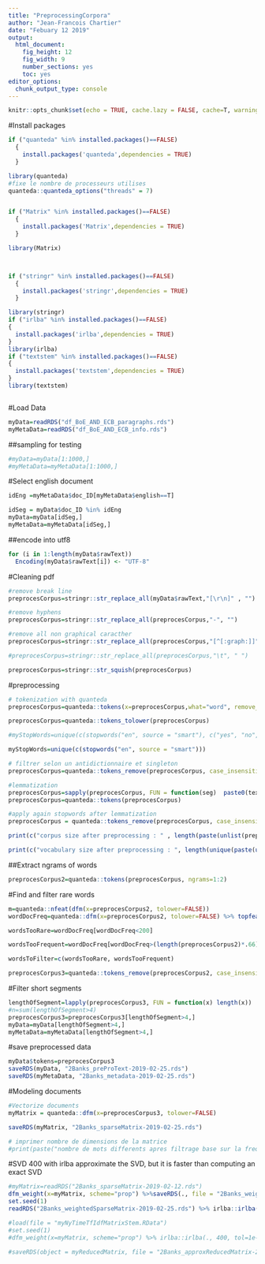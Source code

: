 ```yaml
---
title: "PreprocessingCorpora"
author: "Jean-Francois Chartier"
date: "Febuary 12 2019"
output: 
  html_document:
    fig_height: 12
    fig_width: 9
    number_sections: yes
    toc: yes
editor_options: 
  chunk_output_type: console
---
```


```r
knitr::opts_chunk$set(echo = TRUE, cache.lazy = FALSE, cache=T, warning = FALSE, message = FALSE)
```

#Install packages
```r
if ("quanteda" %in% installed.packages()==FALSE)
  {
    install.packages('quanteda',dependencies = TRUE)
  }

library(quanteda)
#fixe le nombre de processeurs utilises
quanteda::quanteda_options("threads" = 7)


if ("Matrix" %in% installed.packages()==FALSE)
  {
    install.packages('Matrix',dependencies = TRUE)
  }

library(Matrix)



if ("stringr" %in% installed.packages()==FALSE)
  {
    install.packages('stringr',dependencies = TRUE)
  }

library(stringr)
if ("irlba" %in% installed.packages()==FALSE)
{
  install.packages('irlba',dependencies = TRUE)
}
library(irlba)
if ("textstem" %in% installed.packages()==FALSE)
{
  install.packages('textstem',dependencies = TRUE)
}
library(textstem)



```

#Load Data
```r
myData=readRDS("df_BoE_AND_ECB_paragraphs.rds")
myMetaData=readRDS("df_BoE_AND_ECB_info.rds")
```

##sampling for testing
```r
#myData=myData[1:1000,]
#myMetaData=myMetaData[1:1000,]
```


#Select english document
```r
idEng =myMetaData$doc_ID[myMetaData$english==T]

idSeg = myData$doc_ID %in% idEng
myData=myData[idSeg,]
myMetaData=myMetaData[idSeg,]
```

##encode into utf8
```r
for (i in 1:length(myData$rawText)) 
  Encoding(myData$rawText[i]) <- "UTF-8"

```



#Cleaning pdf
```r

#remove break line
preprocesCorpus=stringr::str_replace_all(myData$rawText,"[\r\n]" , "")

#remove hyphens
preprocesCorpus=stringr::str_replace_all(preprocesCorpus,"-", "")

#remove all non graphical caracther
preprocesCorpus=stringr::str_replace_all(preprocesCorpus,"[^[:graph:]]", " ")

#preprocesCorpus=stringr::str_replace_all(preprocesCorpus,"\t", " ")

preprocesCorpus=stringr::str_squish(preprocesCorpus)

```



#preprocessing 
```r

# tokenization with quanteda
preprocesCorpus=quanteda::tokens(x=preprocesCorpus,what="word", remove_punct = TRUE, remove_numbers = TRUE, remove_separators = TRUE,remove_hyphens = TRUE, remove_symbols=TRUE, remove_url = TRUE)

preprocesCorpus=quanteda::tokens_tolower(preprocesCorpus)

#myStopWords=unique(c(stopwords("en", source = "smart"), c("yes", "no", "thing", "can", "okay", "ok", "just", "good", "like", "something", "one", "moment", "say", "go", "speeches", "pages", "online", "default.aspx", "www.bankofengland.co.uk")))

myStopWords=unique(c(stopwords("en", source = "smart")))

# filtrer selon un antidictionnaire et singleton
preprocesCorpus=quanteda::tokens_remove(preprocesCorpus, case_insensitive = F, valuetype = "glob", pattern=myStopWords, min_nchar=2)

#lemmatization
preprocesCorpus=sapply(preprocesCorpus, FUN = function(seg)  paste0(textstem::lemmatize_words(seg), collapse = " "))
preprocesCorpus=quanteda::tokens(preprocesCorpus)

#apply again stopwords after lemmatization
preprocesCorpus = quanteda::tokens_remove(preprocesCorpus, case_insensitive = TRUE, valuetype = "glob", pattern=myStopWords)

print(c("corpus size after preprocessing : " , length(paste(unlist(preprocesCorpus)))))

print(c("vocabulary size after preprocessing : ", length(unique(paste(unlist(preprocesCorpus))) )))

```


##Extract ngrams of words
```r
preprocesCorpus2=quanteda::tokens(preprocesCorpus, ngrams=1:2)
```

#Find and filter rare words
```r
m=quanteda::nfeat(dfm(x=preprocesCorpus2, tolower=FALSE))
wordDocFreq=quanteda::dfm(x=preprocesCorpus2, tolower=FALSE) %>% topfeatures(., n=m, decreasing = FALSE, scheme="docfreq")

wordsTooRare=wordDocFreq[wordDocFreq<200]

wordsTooFrequent=wordDocFreq[wordDocFreq>(length(preprocesCorpus2)*.66)]

wordsToFilter=c(wordsTooRare, wordsTooFrequent)

preprocesCorpus3=quanteda::tokens_remove(preprocesCorpus2, case_insensitive = F, valuetype = "glob", pattern=names(wordsToFilter))

```

#Filter short segments
```r

lengthOfSegment=lapply(preprocesCorpus3, FUN = function(x) length(x))
#n=sum(lengthOfSegment>4)
preprocesCorpus3=preprocesCorpus3[lengthOfSegment>4,]
myData=myData[lengthOfSegment>4,]
myMetaData=myMetaData[lengthOfSegment>4,]

```

#save preprocessed data
```r
myData$tokens=preprocesCorpus3
saveRDS(myData, "2Banks_preProText-2019-02-25.rds")
saveRDS(myMetaData, "2Banks_metadata-2019-02-25.rds")
```

#Modeling documents
```r
#Vectorize documents 
myMatrix = quanteda::dfm(x=preprocesCorpus3, tolower=FALSE)

saveRDS(myMatrix, "2Banks_sparseMatrix-2019-02-25.rds")

# imprimer nombre de dimensions de la matrice
#print(paste("nombre de mots differents apres filtrage base sur la frequence documentaire : ", length(myMatrix@Dimnames$features)))

```



#SVD 400 with irlba
approximate the SVD, but it is faster than computing an exact SVD
```r
#myMatrix=readRDS("2Banks_sparseMatrix-2019-02-12.rds")
dfm_weight(x=myMatrix, scheme="prop") %>%saveRDS(., file = "2Banks_weightedSparseMatrix-2019-02-25.rds")
set.seed(1)
readRDS("2Banks_weightedSparseMatrix-2019-02-25.rds") %>% irlba::irlba(., 400, tol=1e-5)%>%saveRDS(., file = "2Banks_approxReducedMatrix-2019-02-12.rds")

#load(file = "myNyTimeTfIdfMatrixStem.RData")
#set.seed(1)
#dfm_weight(x=myMatrix, scheme="prop") %>% irlba::irlba(., 400, tol=1e-5)%>%saveRDS(., file = "2Banks_approxReducedMatrix-2019-02-12.rds")

```


```r
#saveRDS(object = myReducedMatrix, file = "2Banks_approxReducedMatrix-2019-02-12.rds")
```



